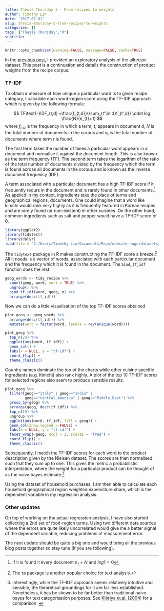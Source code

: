 ```yaml
---
title: Thesis Thursday 5 - From recipes to weights
author: Timothy Lin
date: '2017-07-01'
slug: thesis-thursday-5-from-recipes-to-weights
categories: []
tags: ["Thesis Thursday","R"]
subtitle: ''
---
```


```r
knitr::opts_chunk$set(warning=FALSE, message=FALSE, cache=TRUE)
```

In the [previous post](https://www.timlrx.com/2017/06/24/thesis-thursday-4-analysing-recipes/), I provided an exploratory analysis of the allrecipe dataset. This post is a continuation and details the construction of product weights from the recipe corpus. 

### TF-IDF

To obtain a measure of how unique a particular word is to given recipe category, I calculate each word-region score using the TF-IDF approach which is given by the following formula:

$$
TF\text{-}IDF_{t,d} =\frac{f_{t,d}}{\sum_{t'\in d}f_{t',d}} \cdot log \frac{N}{n_{t}+1}
$$
where $f_{t,d}$ is the frequency in which a term, $t$, appears in document $d$, $N$ is the total number of documents in the corpus and $n_{t}$ is the total number of documents where term $t$ is found. 

The first term takes the number of times a particular word appears in a document and normalise it against the document length. This is also known as the term frequency (TF). The second term takes the logarithm of the ratio of the total number of documents divided by the frequency which the term is found across all documents in the corpus and is known as the inverse document frequency (IDF). 

A term associated with a particular document has a high TF-IDF score if it frequently recurs in the document and is rarely found in other documents.^[If it is found it every document $n_{t}=N$ and $log 1 = 0$] As applied in my context, ingredients take the place of terms and geographical regions, documents. One could imagine that a word like kimchi would rank very highly as it is frequently featured in Korean recipes and are rarely found (or non-existent) in other cuisines. On the other hand, common ingredients such as salt and pepper would have a TF-IDF score of 0.

```r
library(ggplot2)
library(tidytext)
library(dplyr)
load(file = "C:/Users/Timothy Lin/Documents/Repo/website-hugo/datasets/tidy_recipe.RData")
```

The `tidytext` package in R makes constructing the TF-IDF score a breeze.^[The `tm` package is another popular choice for text analysis.] All it needs is a vector of words, associated with each particular document and the frequency which it is found in the document. The `bind_tf_idf` function does the rest.

```r
geog_words <- tidy_recipe %>%
  count(geog, word, sort = TRUE) %>%
  ungroup() %>%
  bind_tf_idf(word, geog, n) %>%
  arrange(desc(tf_idf))
```

Now we can do a little visualisation of the top TF-IDF scores obtained

```r
plot_geog <- geog_words %>%
  arrange(desc(tf_idf)) %>%
  mutate(word = factor(word, levels = rev(unique(word))))

plot_geog %>% 
  top_n(20) %>%
  ggplot(aes(word, tf_idf)) +
  geom_col() +
  labs(x = NULL, y = "tf-idf") +
  coord_flip() +
  theme_classic()
```

Country names dominate the top of the charts while other cuisine specific ingredients (e.g. Kimchi) also rank highly. A plot of the top 10 TF-IDF scores for selected regions also seem to produce sensible results.

```r
plot_geog %>% 
  filter(geog=="Italy" | geog=="India" |
         geog=="Central_America" | geog=="Middle_East") %>%
  group_by(geog) %>% 
  arrange(geog, desc(tf_idf)) %>%
  top_n(10) %>% 
  ungroup %>%
  ggplot(aes(word, tf_idf, fill = geog)) +
  geom_col(show.legend = FALSE) +
  labs(x = NULL, y = "tf-idf") +
  facet_wrap(~geog, ncol = 2, scales = "free") +
  coord_flip() +
  theme_classic()
```

Subsequently, I match the TF-IDF scores for each word to the product description given by the Nielsen dataset. The scores are then normalised such that they sum up to one. This gives the metric a probabilistic interpretation, where the weight for a particular product can be thought of as the naive bayes estimate.^[Interestingly, while the TF-IDF approach seems relatively intuitive and sensible, the theoretical groundings for it are far less established. Nonetheless, it has be shown to be far better than traditional naive bayes for text categorisation purposes. See [Kibriya et.al. (2004)](http://www.cs.waikato.ac.nz/~eibe/pubs/kibriya_et_al_cr.pdf) for a comparison. ] 

Using the dataset of household purchases, I am then able to calculate each household geographical region weighted expenditure share, which is the dependent variable in my regression analysis. 

### Other updates
On top of working on the actual regression analysis, I have also started collecting a 2nd set of food-region terms. Using two different data sources where the errors are quite likely uncorrelated would give me a better signal of the dependent variable, reducing problems of measurement error. 

The next update should be quite a big one and would bring all the previous blog posts together so stay tune (if you are following).


